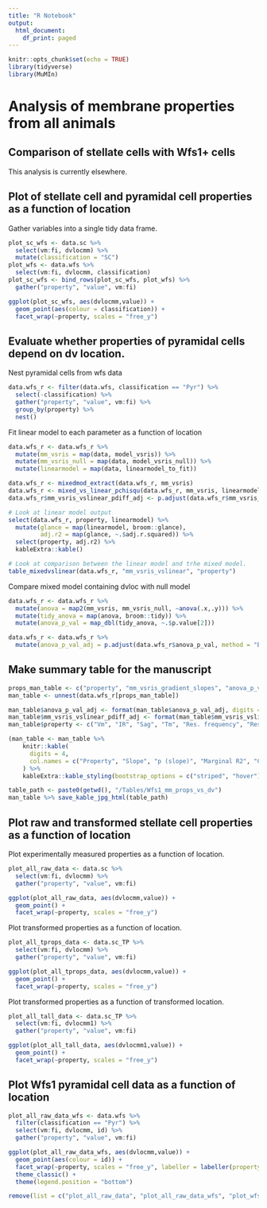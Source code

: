 ```yaml
---
title: "R Notebook"
output:
  html_document:
    df_print: paged
---
```



```r
knitr::opts_chunk$set(echo = TRUE)
library(tidyverse)
library(MuMIn)
```


# Analysis of membrane properties from all animals

## Comparison of stellate cells with Wfs1+ cells

This analysis is currently elsewhere.


## Plot of stellate cell and pyramidal cell properties as a function of location

Gather variables into a single tidy data frame.
```r
plot_sc_wfs <- data.sc %>%
  select(vm:fi, dvlocmm) %>%
  mutate(classification = "SC")
plot_wfs <- data.wfs %>%
  select(vm:fi, dvlocmm, classification)
plot_sc_wfs <- bind_rows(plot_sc_wfs, plot_wfs) %>%
  gather("property", "value", vm:fi)

ggplot(plot_sc_wfs, aes(dvlocmm,value)) +
  geom_point(aes(colour = classification)) +
  facet_wrap(~property, scales = "free_y")

```

## Evaluate whether properties of pyramidal cells depend on dv location.

Nest pyramidal cells from wfs data
```r
data.wfs_r <- filter(data.wfs, classification == "Pyr") %>%
  select(-classification) %>%
  gather("property", "value", vm:fi) %>%
  group_by(property) %>%
  nest()
```


Fit linear model to each parameter as a function of location
```r
data.wfs_r <- data.wfs_r %>%
  mutate(mm_vsris = map(data, model_vsris)) %>%
  mutate(mm_vsris_null = map(data, model_vsris_null)) %>%
  mutate(linearmodel = map(data, linearmodel_to_fit))

data.wfs_r <- mixedmod_extract(data.wfs_r, mm_vsris)
data.wfs_r <- mixed_vs_linear_pchisqu(data.wfs_r, mm_vsris, linearmodel) 
data.wfs_r$mm_vsris_vslinear_pdiff_adj <- p.adjust(data.wfs_r$mm_vsris_vslinear_pdiff, method = "BH")

# Look at linear model output
select(data.wfs_r, property, linearmodel) %>%
  mutate(glance = map(linearmodel, broom::glance),
         adj.r2 = map(glance, ~.$adj.r.squared)) %>%
  select(property, adj.r2) %>%
  kableExtra::kable()

# Look at comparison between the linear model and trhe mixed model.
table_mixedvslinear(data.wfs_r, "mm_vsris_vslinear", "property")
```

Compare mixed model containing dvloc with null model
```r
data.wfs_r <- data.wfs_r %>%
  mutate(anova = map2(mm_vsris, mm_vsris_null, ~anova(.x,.y))) %>%
  mutate(tidy_anova = map(anova, broom::tidy)) %>%
  mutate(anova_p_val = map_dbl(tidy_anova, ~.$p.value[2]))

data.wfs_r <- data.wfs_r %>%
  mutate(anova_p_val_adj = p.adjust(data.wfs_r$anova_p_val, method = "BH"))
```



## Make summary table for the manuscript
```r
props_man_table <- c("property", "mm_vsris_gradient_slopes", "anova_p_val_adj", "mm_vsris_marginal.r2", "mm_vsris_conditional.r2", "mm_vsris_slope_min", "mm_vsris_slope_max", "mm_vsris_vslinear_pdiff_adj")
man_table <- unnest(data.wfs_r[props_man_table])

man_table$anova_p_val_adj <- format(man_table$anova_p_val_adj, digits = 3)
man_table$mm_vsris_vslinear_pdiff_adj <- format(man_table$mm_vsris_vslinear_pdiff_adj, digits = 3)
man_table$property <- c("Vm", "IR", "Sag", "Tm", "Res. frequency", "Res. magnitude", "Spike thresold", "Spike maximum", "Spike width", "Rheobase", "Spike AHP", "I-F slope")

(man_table <- man_table %>%
    knitr::kable(
      digits = 4,
      col.names = c("Property", "Slope", "p (slope)", "Marginal R2", "Conditional R2", "Slope (min)", "Slope (max)", "p (vs linear)")
    ) %>%
    kableExtra::kable_styling(bootstrap_options = c("striped", "hover")))

table_path <- paste0(getwd(), "/Tables/Wfs1_mm_props_vs_dv")
man_table %>% save_kable_jpg_html(table_path)

```



## Plot raw and transformed stellate cell properties as a function of location

Plot experimentally measured properties as a function of location.
```r
plot_all_raw_data <- data.sc %>%
  select(vm:fi, dvlocmm) %>%
  gather("property", "value", vm:fi)

ggplot(plot_all_raw_data, aes(dvlocmm,value)) +
  geom_point() +
  facet_wrap(~property, scales = "free_y")
```


Plot transformed properties as a function of location.
```r
plot_all_tprops_data <- data.sc_TP %>%
  select(vm:fi, dvlocmm) %>%
  gather("property", "value", vm:fi)

ggplot(plot_all_tprops_data, aes(dvlocmm,value)) +
  geom_point() +
  facet_wrap(~property, scales = "free_y")
```

Plot transformed properties as a function of transformed location.
```r
plot_all_tall_data <- data.sc_TP %>%
  select(vm:fi, dvlocmm1) %>%
  gather("property", "value", vm:fi)

ggplot(plot_all_tall_data, aes(dvlocmm1,value)) +
  geom_point() +
  facet_wrap(~property, scales = "free_y")
```


## Plot Wfs1 pyramidal cell data as a function of location
```r
plot_all_raw_data_wfs <- data.wfs %>%
  filter(classification == "Pyr") %>%
  select(vm:fi, dvlocmm, id) %>%
  gather("property", "value", vm:fi)

ggplot(plot_all_raw_data_wfs, aes(dvlocmm,value)) +
  geom_point(aes(colour = id)) +
  facet_wrap(~property, scales = "free_y", labeller = labeller(property = c(ahp = "AHP min. (mV)", fi = "F-I (Hz / pA)", ir = "IR (MΩ)", resf = "Res F (Hz)", resmag = "Res. mag.", rheo = "Rheobase (pA)", sag = "Sag", spkhlf = "Spike h-w (ms)", spkmax = "Spike max. (mV)", spkthr = "Spike thres. (mV)", tau = "Tm (ms)", vm = "Vrest (mV)"))) +
  theme_classic() +
  theme(legend.position = "bottom")

```

```r
remove(list = c("plot_all_raw_data", "plot_all_raw_data_wfs", "plot_wfs", "plot_sc_wfs"))
```

